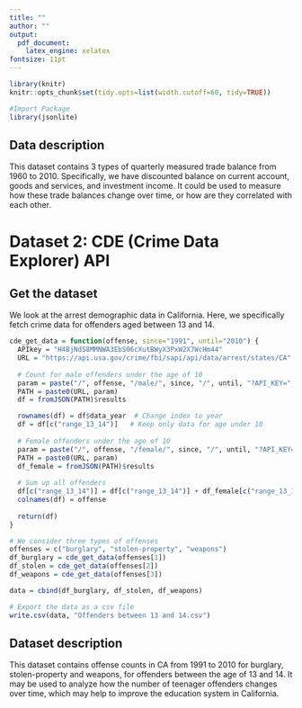 ```yaml
---
title: ""
author: ""
output:
  pdf_document:
    latex_engine: xelatex
fontsize: 11pt
---
```


```r
library(knitr)
knitr::opts_chunk$set(tidy.opts=list(width.cutoff=60, tidy=TRUE))
```

```r
#Import Package
library(jsonlite)
```



## Data description
This dataset contains 3 types of quarterly measured trade balance from 1960 to 2010. Specifically, we have discounted balance on current account, goods and services, and investment income. It could be used to measure how these trade balances change over time, or how are they correlated with each other.


# Dataset 2: CDE (Crime Data Explorer) API
## Get the dataset
We look at the arrest demographic data in California. Here, we specifically fetch crime data for offenders aged between 13 and 14.
```r
cde_get_data = function(offense, since="1991", until="2010") {
  APIkey = "H4BjNdS8MMNWA3EbS06cXutBWyX3PxW2X7WcHm44"
  URL = "https://api.usa.gov/crime/fbi/sapi/api/data/arrest/states/CA"
  
  # Count for male offenders under the age of 10
  param = paste("/", offense, "/male/", since, "/", until, "?API_KEY=", APIkey, sep="")
  PATH = paste0(URL, param)
  df = fromJSON(PATH)$results

  rownames(df) = df$data_year  # Change index to year
  df = df[c("range_13_14")]   # Keep only data for age under 10
  
  # Female offenders under the age of 10
  param = paste("/", offense, "/female/", since, "/", until, "?API_KEY=", APIkey, sep="")
  PATH = paste0(URL, param)
  df_female = fromJSON(PATH)$results
  
  # Sum up all offenders
  df[c("range_13_14")] = df[c("range_13_14")] + df_female[c("range_13_14")]
  colnames(df) = offense
  
  return(df)
}

# We consider three types of offenses
offenses = c("burglary", "stolen-property", "weapons")
df_burglary = cde_get_data(offenses[1])
df_stolen = cde_get_data(offenses[2])
df_weapons = cde_get_data(offenses[3])

data = cbind(df_burglary, df_stolen, df_weapons)

# Export the data as a csv file
write.csv(data, "Offenders between 13 and 14.csv")
```

## Dataset description
This dataset contains offense counts in CA from 1991 to 2010 for burglary, stolen-property and weapons, for offenders between the age of 13 and 14. It may be used to analyze how the number of teenager offenders changes over time, which may help to improve the education system in California.


